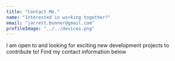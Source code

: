 ```yaml
---
title: "Contact Me."
name: "Interested in working together?"
email: "jarrett.bonner@gmail.com"
profileImage: "../../devices.png"
---
```


I am open to and looking for exciting new development projects to contribute to! Find my contact information below

